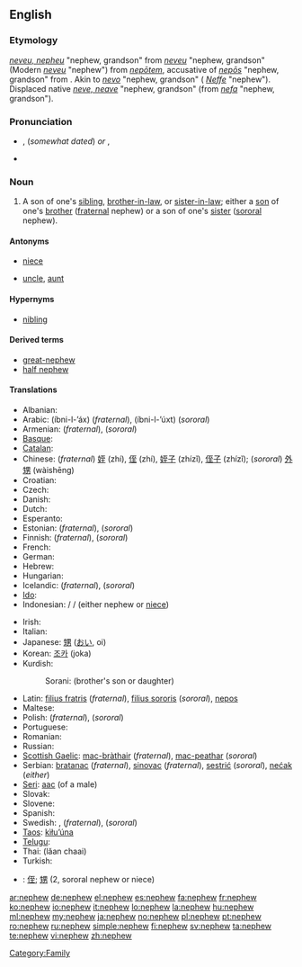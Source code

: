 ==English==

===Etymology===
{{etyl|enm}} ''[[neveu#Middle English|neveu, nepheu]]'' "nephew, grandson" from {{etyl|fro}} ''[[neveu#Old French|neveu]]'' "nephew, grandson" (Modern {{fr}} ''[[neveu#French|neveu]]'' "nephew") from {{etyl|la}} ''[[nepotem|nepōtem]]'', accusative of ''[[nepos|nepōs]]'' "nephew, grandson" from {{proto|Indo-European|nepot-|grandchild, sister's son|lang=en}}. Akin to {{etyl|goh|-}} ''[[nevo#Old High German|nevo]]'' "nephew, grandson" ({{etyl|de|-}} ''[[Neffe#German|Neffe]]'' "nephew"). Displaced native {{enm}} ''[[neve#Middle English|neve, neave]]'' "nephew, grandson" (from {{ang}} ''[[nefa#Old English|nefa]]'' "nephew, grandson").

===Pronunciation===
* {{a|RP}} {{IPA|/ˈnɛv.ju/}}, {{SAMPA|/nEvju/}} (''somewhat dated'') ''or'' {{IPA|/ˈnɛf.ju/}}, {{SAMPA|/nEfju/}}
* {{audio|en-us-nephew.ogg|Audio (US)}}

===Noun===
{{wikipedia}}
{{en-noun}}

# A son of one's [[sibling]], [[brother-in-law]], or [[sister-in-law]]; either a [[son]] of one's [[brother]] ([[fraternal]] nephew) or a son of one's [[sister]] ([[sororal]] nephew).

====Antonyms====
* {{italbrac|with regards to gender}} [[niece]]
* {{italbrac|with regards to ancestry}} [[uncle]], [[aunt]]

====Hypernyms====
* [[nibling]]

====Derived terms====
* [[great-nephew]]
* [[half nephew]]

====Translations====
{{trans-top|fraternal or sororal nephew}}
* Albanian: {{t-|sq|nip|m|xs=Albanian}}
* Arabic: {{Arab|[[ابن الاخ]]}} (íbni-l-’áx) {{m}} (''fraternal''), {{Arab|[[ابن الاخت]]}} (íbni-l-’úxt) {{m}} (''sororal'')
* Armenian: {{t-|hy|եղբորորդի|tr=eġborordi}} (''fraternal''), {{t-|hy|քրոջ որդի|tr=k'roǰ ordi}} (''sororal'')
* [[Basque]]: {{t|eu|iloba|xs=Basque}}
* [[Catalan]]: {{t|ca|nebot|m}}
* Chinese: (''fraternal'') [[姪]] (zhí), [[侄]] (zhí), [[姪子]] (zhízǐ), [[侄子]] (zhízǐ); (''sororal'') [[外甥]] (wàishēng)
* Croatian: {{t|hr|sinovac}}
* Czech: {{t+|cs|synovec|m}}
* Danish: {{t-|da|nevø|c}}
* Dutch: {{t+|nl|neef|m}}
* Esperanto: {{t-|eo|nevo|xs=Esperanto}}
* Estonian: {{t-|et|vennapoeg}} (''fraternal''), {{t-|et|õepoeg}} (''sororal'')
* Finnish: {{t-|fi|veljenpoika}} (''fraternal''), {{t-|fi|sisarenpoika}} (''sororal'')
* French: {{t+|fr|neveu|m}}
* German: {{t+|de|Neffe|m}}
* Hebrew: {{he-translation|אחיין|akhyán}} {{m}}
* Hungarian: {{t+|hu|unokaöcs}}
* Icelandic: {{t+|is|bróðursonur|m}}  (''fraternal''),  {{t+|is|systursonur|m}} (''sororal'')
* [[Ido]]: {{t+|io|nevulo|xs=Ido}}
* Indonesian: {{t|id|keponakan|xs=Indonesian}} / {{t|id|kemenakan|xs=Indonesian}} / {{t|id|misan|xs=Indonesian}} (either nephew or [[niece]])
{{trans-mid}}
* Irish: {{t-|ga|nia|m|xs=Irish}}
* Italian: {{t+|it|nipote|m}}
* Japanese: [[甥]] ([[おい]], oi)
* Korean: [[조카]] (joka)
* Kurdish:
*: Sorani: {{t|ku|برازا|tr=birazá|sc=ku-Arab}} (brother's son or daughter)
* Latin: [[filius fratris]] (''fraternal''), [[filius sororis]] (''sororal''), [[nepos]]
* Maltese: {{t|mt|nepputi|m|xs=Maltese}}
* Polish: {{t+|pl|bratanek|m}} (''fraternal''), {{t+|pl|siostrzeniec|m}} (''sororal'')
* Portuguese: {{t+|pt|sobrinho|m}}
* Romanian: {{t|ro|nepot|m}}
* Russian: {{t+|ru|племянник|m|tr=plemjánnik}}
* [[Scottish Gaelic]]: [[mac-bràthair]] {{m}} (''fraternal''),  [[mac-peathar]] {{m}} (''sororal'')
* Serbian: [[bratanac]] (''fraternal''), [[sinovac]] (''fraternal''), [[sestrić]] (''sororal''), [[nećak]] (''either'')
* [[Seri]]: [[aac]] (of a male)
* Slovak: {{t-|sk|synovec|m}}
* Slovene: {{t+|sl|nečak|m}}
* Spanish: {{t+|es|sobrino|m}}
* Swedish: {{t+|sv|nevö|c}}, {{t+|sv|brorson|c}} (''fraternal''), {{t+|sv|systerson|c}} (''sororal'')
* [[Taos]]: [[kìłu’úna]]
* [[Telugu]]: {{t|te|మేనల్లుడు}}
* Thai: {{Thai|[[หลานชาย]]}} (lăan chaai)
* Turkish: {{t+|tr|yeğen}}
{{trans-bottom}}

{{checktrans-top}}
* {{ttbc|CJKV Characters}}: [[侄]]; [[甥]] (2, sororal nephew or niece)
{{checktrans-bottom}}

[[Category:Family]]

[[ar:nephew]]
[[de:nephew]]
[[el:nephew]]
[[es:nephew]]
[[fa:nephew]]
[[fr:nephew]]
[[ko:nephew]]
[[io:nephew]]
[[it:nephew]]
[[lo:nephew]]
[[la:nephew]]
[[hu:nephew]]
[[ml:nephew]]
[[my:nephew]]
[[ja:nephew]]
[[no:nephew]]
[[pl:nephew]]
[[pt:nephew]]
[[ro:nephew]]
[[ru:nephew]]
[[simple:nephew]]
[[fi:nephew]]
[[sv:nephew]]
[[ta:nephew]]
[[te:nephew]]
[[vi:nephew]]
[[zh:nephew]]